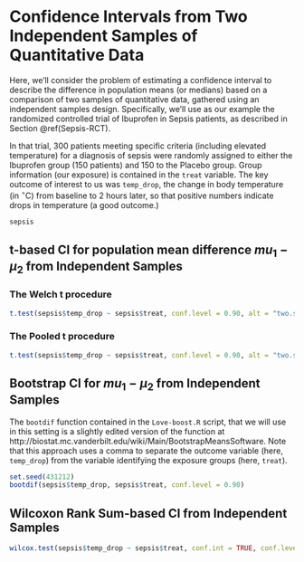 # Confidence Intervals from Two Independent Samples of Quantitative Data {#CI-Indep-Samples}

Here, we'll consider the problem of estimating a confidence interval to describe the difference in population means (or medians) based on a comparison of two samples of quantitative data, gathered using an independent samples design. Specifically, we'll use as our example the randomized controlled trial of Ibuprofen in Sepsis patients, as described in Section \@ref(Sepsis-RCT). 

In that trial, 300 patients meeting specific criteria (including elevated temperature) for a diagnosis of sepsis were randomly assigned to either the Ibuprofen group (150 patients) and 150 to the Placebo group. Group information (our exposure) is contained in the `treat` variable. The key outcome of interest to us was `temp_drop`, the change in body temperature (in $^{\circ}$C) from baseline to 2 hours later, so that positive numbers indicate drops in temperature (a good outcome.)

```r
sepsis
```

## t-based CI for population mean difference $mu_1 - \mu_2$ from Independent Samples

### The Welch t procedure

```r
t.test(sepsis$temp_drop ~ sepsis$treat, conf.level = 0.90, alt = "two.sided")
```

### The Pooled t procedure

```r
t.test(sepsis$temp_drop ~ sepsis$treat, conf.level = 0.90, alt = "two.sided", var.equal = TRUE)
```


## Bootstrap CI for $mu_1 - \mu_2$ from Independent Samples

The `bootdif` function contained in the `Love-boost.R` script, that we will use in this setting is a slightly edited version of the function at http://biostat.mc.vanderbilt.edu/wiki/Main/BootstrapMeansSoftware. Note that this approach uses a comma to separate the outcome variable (here, `temp_drop`) from the variable identifying the exposure groups (here, `treat`).

```r
set.seed(431212)
bootdif(sepsis$temp_drop, sepsis$treat, conf.level = 0.90)
```


## Wilcoxon Rank Sum-based CI from Independent Samples

```r
wilcox.test(sepsis$temp_drop ~ sepsis$treat, conf.int = TRUE, conf.level = 0.90, alt = "two.sided")
```